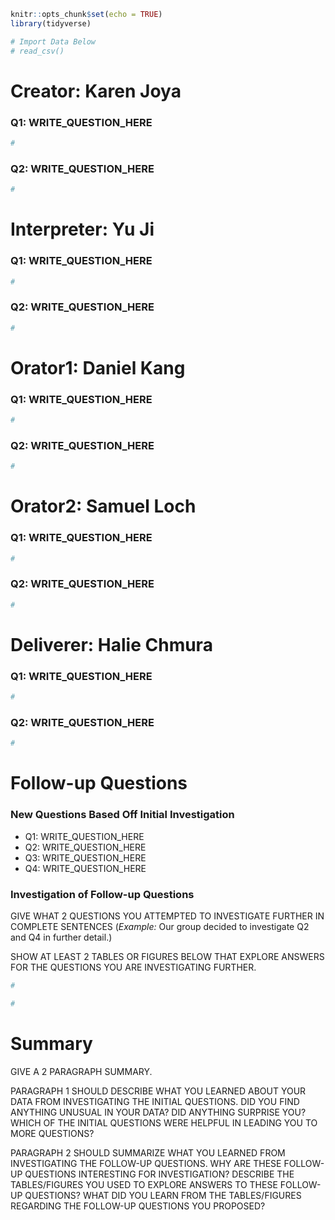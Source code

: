 ```r
knitr::opts_chunk$set(echo = TRUE)
library(tidyverse)

# Import Data Below
# read_csv()
```



# Creator: Karen Joya

### Q1: WRITE_QUESTION_HERE

```r
#
```

### Q2: WRITE_QUESTION_HERE

```r
#
```

# Interpreter: Yu Ji

### Q1: WRITE_QUESTION_HERE

```r
#
```

### Q2: WRITE_QUESTION_HERE

```r
#
```

# Orator1: Daniel Kang

### Q1: WRITE_QUESTION_HERE

```r
#
```

### Q2: WRITE_QUESTION_HERE

```r
#
```

# Orator2: Samuel Loch

### Q1: WRITE_QUESTION_HERE

```r
#
```

### Q2: WRITE_QUESTION_HERE

```r
#
```



# Deliverer: Halie Chmura

### Q1: WRITE_QUESTION_HERE

```r
#
```

### Q2: WRITE_QUESTION_HERE

```r
#
```

# Follow-up Questions

### New Questions Based Off Initial Investigation

- Q1: WRITE_QUESTION_HERE
- Q2: WRITE_QUESTION_HERE
- Q3: WRITE_QUESTION_HERE 
- Q4: WRITE_QUESTION_HERE

### Investigation of Follow-up Questions

GIVE WHAT 2 QUESTIONS YOU ATTEMPTED TO INVESTIGATE FURTHER IN COMPLETE SENTENCES (*Example:* Our group decided to investigate Q2 and Q4 in further detail.)

SHOW AT LEAST 2 TABLES OR FIGURES BELOW THAT EXPLORE ANSWERS FOR THE QUESTIONS YOU ARE INVESTIGATING FURTHER.

```r
#
```

```r
#
```

# Summary

GIVE A 2 PARAGRAPH SUMMARY. 

PARAGRAPH 1 SHOULD DESCRIBE WHAT YOU LEARNED ABOUT YOUR DATA FROM INVESTIGATING THE INITIAL QUESTIONS. DID YOU FIND ANYTHING UNUSUAL IN YOUR DATA? DID ANYTHING SURPRISE YOU? WHICH OF THE INITIAL QUESTIONS WERE HELPFUL IN LEADING YOU TO MORE QUESTIONS?

PARAGRAPH 2 SHOULD SUMMARIZE WHAT YOU LEARNED FROM INVESTIGATING THE FOLLOW-UP QUESTIONS. WHY ARE THESE FOLLOW-UP QUESTIONS INTERESTING FOR INVESTIGATION? DESCRIBE THE TABLES/FIGURES YOU USED TO EXPLORE ANSWERS TO THESE FOLLOW-UP QUESTIONS? WHAT DID YOU LEARN FROM THE TABLES/FIGURES REGARDING THE FOLLOW-UP QUESTIONS YOU PROPOSED?
















